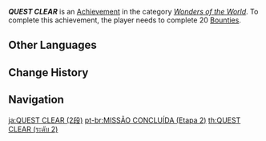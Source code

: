 {{Achievement Infobox
|title        = QUEST CLEAR
|id           = 81027
|order id     = 1028
|category     = Wonders of the World
|description  = Complete 20 [[Bounties]].
|requirements = 
|primogems    = 10
|tracking     = Tracks the total of completed Bounties.
|topic        = Reputation;Bounty
|set          = QUEST CLEAR
|tier         = 2
|tiers_total  = 3
|type         = Exploration
}}
'''''QUEST CLEAR''''' is an [[Achievement]] in the category ''[[Wonders of the World]]''. To complete this achievement, the player needs to complete 20 [[Bounties]].
<!--
==Trivia==

==Video Guides==
{{EVT
|video1   = 
|caption1 = 
}}
-->
==Other Languages==
{{Other Languages|Transclude=QUEST CLEAR}}

==Change History==
{{Change History|1.1}}
<!--
==References==
{{Reflist}}
-->
==Navigation==
{{Achievement Navbox}}

[[ja:QUEST CLEAR (2段)]]
[[pt-br:MISSÃO CONCLUÍDA (Etapa 2)]]
[[th:QUEST CLEAR (ระดับ 2)]]